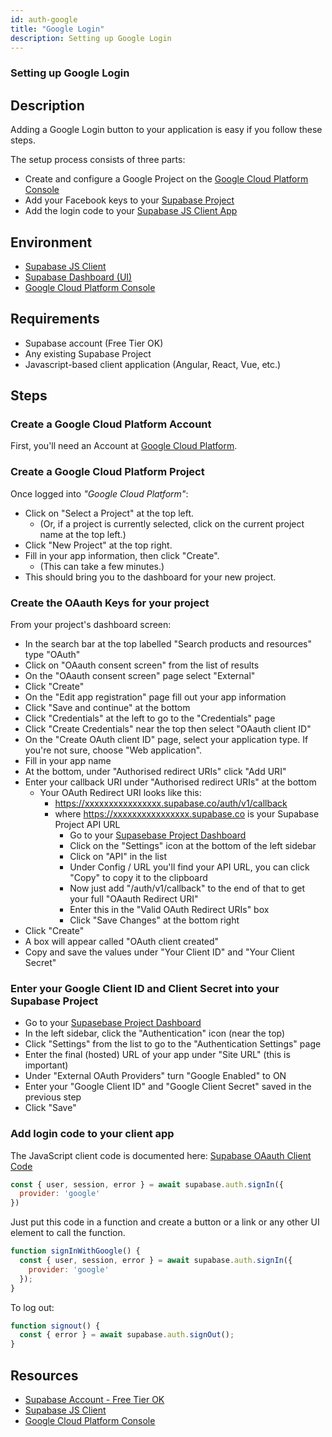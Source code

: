 ```yaml
---
id: auth-google
title: "Google Login"
description: Setting up Google Login
---
```



### Setting up Google Login

## Description

Adding a Google Login button to your application is easy if you follow these steps.

The setup process consists of three parts:

* Create and configure a Google Project on the [Google Cloud Platform Console](https://console.cloud.google.com/home/dashboard)
* Add your Facebook keys to your [Supabase Project](https://supabase.io)
* Add the login code to your [Supabase JS Client App](https://github.com/supabase/supabase-js)

## Environment

* [Supabase JS Client](https://github.com/supabase/supabase-js)
* [Supabase Dashboard (UI)](https://supabase.io)
* [Google Cloud Platform Console](https://console.cloud.google.com/home/dashboard)

## Requirements
* Supabase account (Free Tier OK)
* Any existing Supabase Project
* Javascript-based client application (Angular, React, Vue, etc.)

## Steps

### Create a Google Cloud Platform Account

First, you'll need an Account at [Google Cloud Platform](https://console.cloud.google.com/home/dashboard).

### Create a Google Cloud Platform Project

Once logged into *"Google Cloud Platform"*:

- Click on "Select a Project" at the top left.
  - (Or, if a project is currently selected, click on the current project name at the top left.)
- Click "New Project" at the top right.
- Fill in your app information, then click "Create".
  - (This can take a few minutes.)
- This should bring you to the dashboard for your new project.

### Create the OAauth Keys for your project

From your project's dashboard screen:

- In the search bar at the top labelled "Search products and resources" type "OAuth"
- Click on "OAauth consent screen" from the list of results
- On the "OAauth consent screen" page select "External"
- Click "Create"
- On the "Edit app registration" page fill out your app information
- Click "Save and continue" at the bottom
- Click "Credentials" at the left to go to the "Credentials" page
- Click "Create Credentials" near the top then select "OAauth client ID"
- On the "Create OAuth client ID" page, select your application type.  If you're not sure, choose "Web application".
- Fill in your app name
- At the bottom, under "Authorised redirect URIs" click "Add URI"
- Enter your callback URI under "Authorised redirect URIs" at the bottom
    - Your OAuth Redirect URI looks like this:
      - https://xxxxxxxxxxxxxxxx.supabase.co/auth/v1/callback
      - where https://xxxxxxxxxxxxxxxx.supabase.co is your Supabase Project API URL
          - Go to your [Supasebase Project Dashboard](https://supabase.io)
          - Click on the "Settings" icon at the bottom of the left sidebar
          - Click on "API" in the list
          - Under Config / URL you'll find your API URL, you can click "Copy" to copy it to the clipboard
          - Now just add "/auth/v1/callback" to the end of that to get your full "OAauth Redirect URI"
          - Enter this in the "Valid OAuth Redirect URIs" box
          - Click "Save Changes" at the bottom right
- Click "Create"
- A box will appear called "OAuth client created"
- Copy and save the values under "Your Client ID" and "Your Client Secret"


### Enter your Google Client ID and Client Secret into your Supabase Project

- Go to your [Supasebase Project Dashboard](https://supabase.io)
- In the left sidebar, click the "Authentication" icon (near the top)
- Click "Settings" from the list to go to the "Authentication Settings" page
- Enter the final (hosted) URL of your app under "Site URL" (this is important)
- Under "External OAuth Providers" turn "Google Enabled" to ON
- Enter your "Google Client ID" and "Google Client Secret" saved in the previous step
- Click "Save"

### Add login code to your client app

The JavaScript client code is documented here: [Supabase OAauth Client Code](https://supabase.io/docs/reference/javascript/auth-signin#sign-in-using-third-party-providers)

```js
const { user, session, error } = await supabase.auth.signIn({
  provider: 'google'
})
```

Just put this code in a function and create a button or a link or any other UI element to call the function.

```js
function signInWithGoogle() {
  const { user, session, error } = await supabase.auth.signIn({
    provider: 'google'
  });
}
```

To log out:

```js
function signout() {
  const { error } = await supabase.auth.signOut();
}
```

## Resources

* [Supabase Account - Free Tier OK](https://supabase.io)
* [Supabase JS Client](https://github.com/supabase/supabase-js)
* [Google Cloud Platform Console](https://console.cloud.google.com/home/dashboard)

